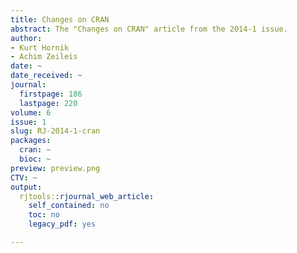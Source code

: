 ```yaml
---
title: Changes on CRAN
abstract: The "Changes on CRAN" article from the 2014-1 issue.
author:
- Kurt Hornik
- Achim Zeileis
date: ~
date_received: ~
journal:
  firstpage: 186
  lastpage: 220
volume: 6
issue: 1
slug: RJ-2014-1-cran
packages:
  cran: ~
  bioc: ~
preview: preview.png
CTV: ~
output:
  rjtools::rjournal_web_article:
    self_contained: no
    toc: no
    legacy_pdf: yes

---
```


